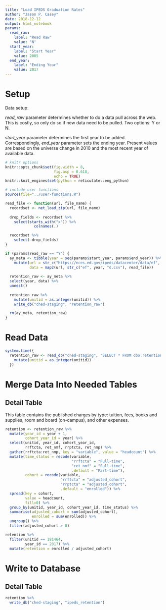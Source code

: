 ```yaml
---
title: "Load IPEDS Graduation Rates"
author: "Jason P. Casey"
date: 2018-12-12
output: html_notebook
params:
  read_raw:
    label: "Read Raw"
    value: "N"
  start_year:
    label: "Start Year"
    value: 2005
  end_year:
    label: "Ending Year"
    value: 2017
---
```


# Setup

Data setup:

_read_raw_ parameter determines whether to do a data pull across the web.  This is costly, so only do so if new data need to be pulled.  Two options: Y or N.

_start_year_ parameter determines the first year to be added.  Correspondingly,
_end_year_ parameter sets the ending year.  Present values are based on the universe change in 2010 and the most recent year of available data.

```r
# knitr options
knitr::opts_chunk$set(fig.width = 8,
                      fig.asp = 0.618,
                      echo = TRUE)
knitr::knit_engines$set(python = reticulate::eng_python)

# include user functions
source(file="../user-functions.R")

read_file <- function(url, file_name) {
  recordset <- net_load_zip(url, file_name)
  
  drop_fields <- recordset %>%
    select(starts_with("x")) %>%
             colnames(.)

  recordset %>%
    select(-drop_fields)
}

if (params$read_raw == "Y") {
  ay_meta <- tibble(year = seq(params$start_year, params$end_year)) %>%
    mutate(url = str_c("https://nces.ed.gov/ipeds/datacenter/data/ef", year, "d.zip"),
           data = map2(url, str_c("ef", year, "d.csv"), read_file))
  
  retention_raw <- ay_meta %>%
  select(year, data) %>%
  unnest()
  
  retention_raw %>%
    mutate(unitid = as.integer(unitid)) %>%
    write_db("ched-staging", "retention_raw")

  rm(ay_meta, retention_raw)
}

```

# Read Data

```r
system.time({
  retention_raw <- read_db("ched-staging", "SELECT * FROM dbo.retention_raw") %>%
    mutate(unitid = as.integer(unitid))
  })
```

# Merge Data Into Needed Tables

## Detail Table

This table contains the published charges by type: tuition, fees, books and supplies, room and board (on-campus), and other expenses.

```r
retention <- retention_raw %>%
  mutate(year_id = year + 1,
         cohort_year_id = year) %>%
  select(unitid, year_id, cohort_year_id,
         rrftcta, ret_nmf, rrptcta, ret_nmp) %>%
  gather(rrftcta:ret_nmp, key = "variable", value = "headcount") %>%
  mutate(time_status = recode(variable,
                              "rrftcta" = "Full-time",
                              "ret_nmf" = "Full-time",
                              .default = "Part-time"),
         cohort = recode(variable,
                         "rrftcta" = "adjusted_cohort",
                         "rrptcta" = "adjusted_cohort",
                         .default = "enrolled")) %>%
  spread(key = cohort,
         value = headcount,
         fill=0) %>%
  group_by(unitid, year_id, cohort_year_id, time_status) %>%
  summarise(adjusted_cohort = sum(adjusted_cohort),
            enrolled = sum(enrolled)) %>%
  ungroup() %>%
  filter(adjusted_cohort > 0)

retention %>%
  filter(unitid == 181464,
         year_id == 2017) %>%
  mutate(retention = enrolled / adjusted_cohort)
```


# Write to Database

## Detail Table

```r
retention %>%
  write_db("ched-staging", "ipeds_retention")
```

